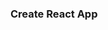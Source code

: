 <!-- # Add to an existing project

You can use Bit to start liberating components in existing projects. To start liberating components head over to your project root directory:

```bash
cd my-project
```

Initialize Bit on your project.
```bash
bit init
```

This adds three files to your project, [`workspace.json`](/docs/workspace/workspace-config), [`.bitmap`](/docs/workspace/bitmap) and the hidden `.bit` (or `.git/bit` when
initialized on a git repository) directory which includes the Workspace's [local Scope](/scope/local-scope). Once Bit is initialized on your project, you can start 
liberating components.

Start Bit:
```
bit start
```

## Installing dependencies

We recommend using Bit to install dependnecies on your workspace. It makes sure every components gets the right dependencies and their corrosponding versions to resolve.

```bash
bit install
```

:::note
To keep using pnpm, npm or yarn directly, configure Bit to fetch updates on post-install, learn more on [using package
managers directly here](/dependencies/package-managers#using-package-managers-directly).
:::

## Liberating components

Liberating components is the process for taking an existing component, coupled to a specific app and transforming it to be independent.  

- Decide which component you are liberating.
- See how the component is used.
- Create the component. -> Create a component -> Go to quick start.

Wrapping dependencies

components/design/

<!-- function Button() {
  return <Button>
} -->

<!-- ## Common use cases
Bit can be used side to side with tools like NextJS, CRA or anything else.

### NextJS
<!-- TODO: Eden -->

### Create React App
<!-- TODO: Eden -->

